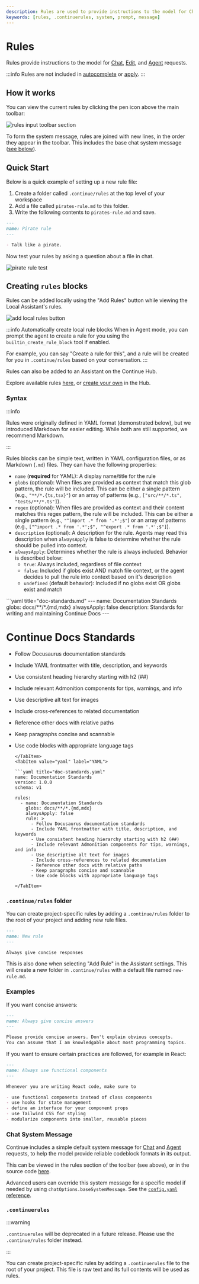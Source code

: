 ```yaml
---
description: Rules are used to provide instructions to the model for Chat, Edit, and Agent requests.
keywords: [rules, .continuerules, system, prompt, message]
---
```



# Rules

Rules provide instructions to the model for [Chat](../../chat/how-to-use-it.md), [Edit](../../edit/how-to-use-it.md), and [Agent](../../agent/how-to-use-it.md) requests.

:::info Rules are not included in [autocomplete](./autocomplete.mdx) or [apply](../model-roles/apply.mdx).
:::

## How it works

You can view the current rules by clicking the pen icon above the main toolbar:

![rules input toolbar section](/img/notch-rules.png)

To form the system message, rules are joined with new lines, in the order they appear in the toolbar. This includes the base chat system message ([see below](#chat-system-message)).

## Quick Start

Below is a quick example of setting up a new rule file:

1. Create a folder called `.continue/rules` at the top level of your workspace
2. Add a file called `pirates-rule.md` to this folder.
3. Write the following contents to `pirates-rule.md` and save.

```md title=".continue/rules/pirates-rule.md"
---
name: Pirate rule
---

- Talk like a pirate.
```

Now test your rules by asking a question about a file in chat.

![pirate rule test](/img/pirate-rule-test.png)

## Creating `rules` blocks

Rules can be added locally using the "Add Rules" button while viewing the Local Assistant's rules.

![add local rules button](/img/add-local-rules.png)

:::info Automatically create local rule blocks
When in Agent mode, you can prompt the agent to create a rule for you using the `builtin_create_rule_block` tool if enabled.

For example, you can say "Create a rule for this", and a rule will be created for you in `.continue/rules` based on your conversation.
:::

Rules can also be added to an Assistant on the Continue Hub.

Explore available rules [here](https://hub.continue.dev), or [create your own](https://hub.continue.dev/new?type=block&blockType=rules) in the Hub.

### Syntax

:::info

Rules were originally defined in YAML format (demonstrated below), but we introduced Markdown for easier editing. While both are still supported, we recommend Markdown.

:::

Rules blocks can be simple text, written in YAML configuration files, or as Markdown (`.md`) files. They can have the following properties:

- `name` (**required** for YAML): A display name/title for the rule
- `globs` (optional): When files are provided as context that match this glob pattern, the rule will be included. This can be either a single pattern (e.g., `"**/*.{ts,tsx}"`) or an array of patterns (e.g., `["src/**/*.ts", "tests/**/*.ts"]`).
- `regex` (optional): When files are provided as context and their content matches this regex pattern, the rule will be included. This can be either a single pattern (e.g., `"^import .* from '.*';$"`) or an array of patterns (e.g., `["^import .* from '.*';$", "^export .* from '.*';$"]`).
- `description` (optional): A description for the rule. Agents may read this description when `alwaysApply` is false to determine whether the rule should be pulled into context.
- `alwaysApply`: Determines whether the rule is always included. Behavior is described below:
  - `true`: Always included, regardless of file context
  - `false`: Included if globs exist AND match file context, or the agent decides to pull the rule into context based on it's description
  - `undefined` (default behavior): Included if no globs exist OR globs exist and match

<Tabs groupId="rules-example">
  <TabItem value="md" label="Markdown">
  ```yaml title="doc-standards.md"
  ---
  name: Documentation Standards
  globs: docs/**/*.{md,mdx}
  alwaysApply: false
  description: Standards for writing and maintaining Continue Docs
  ---

# Continue Docs Standards

- Follow Docusaurus documentation standards
- Include YAML frontmatter with title, description, and keywords
- Use consistent heading hierarchy starting with h2 (##)
- Include relevant Admonition components for tips, warnings, and info
- Use descriptive alt text for images
- Include cross-references to related documentation
- Reference other docs with relative paths
- Keep paragraphs concise and scannable
- Use code blocks with appropriate language tags

  ````
  </TabItem>
  <TabItem value="yaml" label="YAML">

  ```yaml title="doc-standards.yaml"
  name: Documentation Standards
  version: 1.0.0
  schema: v1

  rules:
    - name: Documentation Standards
      globs: docs/**/*.{md,mdx}
      alwaysApply: false
      rule: >
        - Follow Docusaurus documentation standards
        - Include YAML frontmatter with title, description, and keywords
        - Use consistent heading hierarchy starting with h2 (##)
        - Include relevant Admonition components for tips, warnings, and info
        - Use descriptive alt text for images
        - Include cross-references to related documentation
        - Reference other docs with relative paths
        - Keep paragraphs concise and scannable
        - Use code blocks with appropriate language tags
  ````

      </TabItem>

  </Tabs>

### `.continue/rules` folder

You can create project-specific rules by adding a `.continue/rules` folder to the root of your project and adding new rule files.

```md title=".continue/rules/new-rule.md"
---
name: New rule
---

Always give concise responses
```

This is also done when selecting "Add Rule" in the Assistant settings. This will create a new folder in `.continue/rules` with a default file named `new-rule.md`.

### Examples

If you want concise answers:

```md title=".continue/rules/concise-rule.md"
---
name: Always give concise answers
---

Please provide concise answers. Don't explain obvious concepts.
You can assume that I am knowledgable about most programming topics.
```

If you want to ensure certain practices are followed, for example in React:

```md title=".continue/rules/functional-rule.md"
---
name: Always use functional components
---

Whenever you are writing React code, make sure to

- use functional components instead of class components
- use hooks for state management
- define an interface for your component props
- use Tailwind CSS for styling
- modularize components into smaller, reusable pieces
```

### Chat System Message

Continue includes a simple default system message for [Chat](../../chat/how-to-use-it.md) and [Agent](../../agent/how-to-use-it.md) requests, to help the model provide reliable codeblock formats in its output.

This can be viewed in the rules section of the toolbar (see above), or in the source code [here](https://github.com/continuedev/continue/blob/main/core/llm/constructMessages.ts#L4).

Advanced users can override this system message for a specific model if needed by using `chatOptions.baseSystemMessage`. See the [`config.yaml` reference](../../reference.md#models).

### `.continuerules`

:::warning

`.continuerules` will be deprecated in a future release. Please use the `.continue/rules` folder instead.

:::

You can create project-specific rules by adding a `.continuerules` file to the root of your project. This file is raw text and its full contents will be used as rules.
